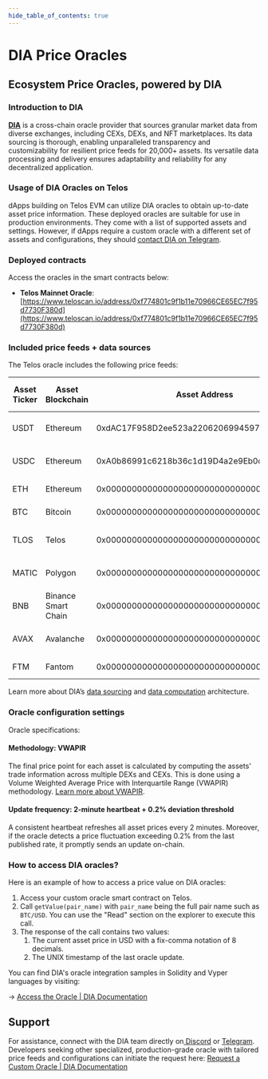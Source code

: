 ---
hide_table_of_contents: true
---

# DIA Price Oracles

## Ecosystem Price Oracles, powered by DIA

### Introduction to DIA 

**[DIA](https://diadata.org/)** is a cross-chain oracle provider that sources granular market data from diverse exchanges, including CEXs, DEXs, and NFT marketplaces. Its data sourcing is thorough, enabling unparalleled transparency and customizability for resilient price feeds for 20,000+ assets. Its versatile data processing and delivery ensures adaptability and reliability for any decentralized application.


### Usage of DIA Oracles on Telos

dApps building on Telos EVM can utilize DIA oracles to obtain up-to-date asset price information. These deployed oracles are suitable for use in production environments. They come with a list of supported assets and settings. However, if dApps require a custom oracle with a different set of assets and configurations, they should [contact DIA on Telegram](https://t.me/diabdteam).


### Deployed contracts

Access the oracles in the smart contracts below:



* **Telos Mainnet Oracle**: [https://www.teloscan.io/address/0xf774801c9f1b11e70966CE65EC7f95d7730F380d](https://www.teloscan.io/address/0xf774801c9f1b11e70966CE65EC7f95d7730F380d)


### Included price feeds + data sources

The Telos oracle includes the following price feeds:

|Asset Ticker|Asset Blockchain|Asset Address|Asset Markets Overview|
|--------------|-----------|------------|------------|
|USDT|Ethereum|0xdAC17F958D2ee523a2206206994597C13D831ec7|[USDT Asset Information](https://www.diadata.org/app/price/asset/Ethereum/0xdAC17F958D2ee523a2206206994597C13D831ec7/)|
|USDC|Ethereum|0xA0b86991c6218b36c1d19D4a2e9Eb0cE3606eB48|[USDC Asset Information](https://www.diadata.org/app/price/asset/Ethereum/0xA0b86991c6218b36c1d19D4a2e9Eb0cE3606eB48/)|
|ETH|Ethereum|0x0000000000000000000000000000000000000000|[ETH Asset Information](https://www.diadata.org/app/price/asset/Ethereum/0x0000000000000000000000000000000000000000/)|
|BTC|Bitcoin|0x0000000000000000000000000000000000000000|[BTC Asset Information](https://www.diadata.org/app/price/asset/Bitcoin/0x0000000000000000000000000000000000000000/)|
|TLOS|Telos|0x0000000000000000000000000000000000000000|[TLOS Asset Information](https://www.diadata.org/app/price/asset/Telos/0x0000000000000000000000000000000000000000/)|
|MATIC|Polygon|0x0000000000000000000000000000000000001010|[MATIC Asset Information](https://www.diadata.org/app/price/asset/Polygon/0x0000000000000000000000000000000000001010/)|
|BNB|Binance Smart Chain|0x0000000000000000000000000000000000000000|[BNB Asset Information](https://www.diadata.org/app/price/asset/BinanceSmartChain/0x0000000000000000000000000000000000000000/)|
|AVAX|Avalanche|0x0000000000000000000000000000000000000000|[AVAX Asset Information](https://www.diadata.org/app/price/asset/Avalanche/0x0000000000000000000000000000000000000000/)|
|FTM|Fantom|0x0000000000000000000000000000000000000000|[FTM Asset Information](https://www.diadata.org/app/price/asset/Fantom/0x0000000000000000000000000000000000000000/)|


Learn more about DIA’s [data sourcing](https://docs.diadata.org/introduction/dia-technical-structure/data-sourcing) and [data computation](https://docs.diadata.org/introduction/dia-technical-structure/data-computation) architecture.


### Oracle configuration settings

Oracle specifications:


#### Methodology: VWAPIR

The final price point for each asset is calculated by computing the assets' trade information across multiple DEXs and CEXs. This is done using a Volume Weighted Average Price with Interquartile Range (VWAPIR) methodology. [Learn more about VWAPIR](https://docs.diadata.org/products/token-price-feeds/exchangeprices/vwapir-volume-weighted-average-price-with-interquartile-range-filter).


#### Update frequency: 2-minute heartbeat + 0.2% deviation threshold

A consistent heartbeat refreshes all asset prices every 2 minutes. Moreover, if the oracle detects a price fluctuation exceeding 0.2% from the last published rate, it promptly sends an update on-chain.


### How to access DIA oracles?

Here is an example of how to access a price value on DIA oracles:



1. Access your custom oracle smart contract on Telos.
2. Call `getValue(pair_name)` with `pair_name` being the full pair name such as `BTC/USD`. You can use the "Read" section on the explorer to execute this call.
3. The response of the call contains two values:
    1. The current asset price in USD with a fix-comma notation of 8 decimals.
    2. The UNIX timestamp of the last oracle update.

You can find DIA's oracle integration samples in Solidity and Vyper languages by visiting: 

→ [Access the Oracle | DIA Documentation](https://docs.diadata.org/products/token-price-feeds/access-the-oracle) 


## Support

For assistance, connect with the DIA team directly on[ Discord](https://chat.openai.com/c/d2ca764b-00d6-4de7-8555-0cc30ac416b1#) or [Telegram](https://t.me/diadata_org). Developers seeking other specialized, production-grade oracle with tailored price feeds and configurations can initiate the request here: [Request a Custom Oracle | DIA Documentation](https://docs.diadata.org/introduction/intro-to-dia-oracles/request-an-oracle)
